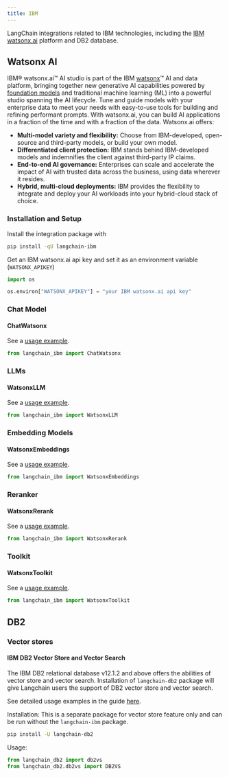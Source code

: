 ```yaml
---
title: IBM
---
```


LangChain integrations related to IBM technologies, including the
[IBM watsonx.ai](https://www.ibm.com/products/watsonx-ai) platform and DB2 database.

## Watsonx AI
IBM® watsonx.ai™ AI studio is part of the IBM [watsonx](https://www.ibm.com/watsonx)™ AI and data platform, bringing together new generative
AI capabilities powered by [foundation models](https://www.ibm.com/products/watsonx-ai/foundation-models) and traditional machine learning (ML)
into a powerful studio spanning the AI lifecycle. Tune and guide models with your enterprise data to meet your needs with easy-to-use tools for
building and refining performant prompts. With watsonx.ai, you can build AI applications in a fraction of the time and with a fraction of the data.
Watsonx.ai offers:

- **Multi-model variety and flexibility:** Choose from IBM-developed, open-source and third-party models, or build your own model.
- **Differentiated client protection:** IBM stands behind IBM-developed models and indemnifies the client against third-party IP claims.
- **End-to-end AI governance:** Enterprises can scale and accelerate the impact of AI with trusted data across the business, using data wherever it resides.
- **Hybrid, multi-cloud deployments:** IBM provides the flexibility to integrate and deploy your AI workloads into your hybrid-cloud stack of choice.


### Installation and Setup

Install the integration package with
```bash
pip install -qU langchain-ibm
```

Get an IBM watsonx.ai api key and set it as an environment variable (`WATSONX_APIKEY`)
```python
import os

os.environ["WATSONX_APIKEY"] = "your IBM watsonx.ai api key"
```

### Chat Model

#### ChatWatsonx

See a [usage example](/oss/integrations/chat/ibm_watsonx).

```python
from langchain_ibm import ChatWatsonx
```

### LLMs

#### WatsonxLLM

See a [usage example](/oss/integrations/llms/ibm_watsonx).

```python
from langchain_ibm import WatsonxLLM
```

### Embedding Models

#### WatsonxEmbeddings

See a [usage example](/oss/integrations/text_embedding/ibm_watsonx).

```python
from langchain_ibm import WatsonxEmbeddings
```

### Reranker

#### WatsonxRerank

See a [usage example](/oss/integrations/retrievers/ibm_watsonx_ranker).

```python
from langchain_ibm import WatsonxRerank
```

### Toolkit

#### WatsonxToolkit

See a [usage example](/oss/integrations/tools/ibm_watsonx).

```python
from langchain_ibm import WatsonxToolkit
```

## DB2

### Vector stores

#### IBM DB2 Vector Store and Vector Search

The IBM DB2 relational database v12.1.2 and above offers the abilities of vector store
and vector search. Installation of `langchain-db2` package will give Langchain users
the support of DB2 vector store and vector search.

See detailed usage examples in the guide [here](/oss/integrations/vectorstores/db2).

Installation: This is a separate package for vector store feature only and can be run
without the `langchain-ibm` package.
```bash
pip install -U langchain-db2
```
Usage:
```python
from langchain_db2 import db2vs
from langchain_db2.db2vs import DB2VS
```
